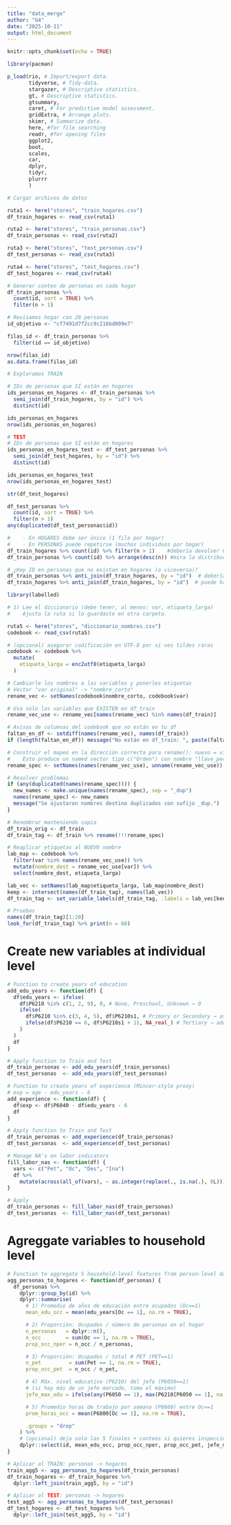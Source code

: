 ```yaml
---
title: "data_merge"
author: "G4"
date: "2025-10-11"
output: html_document
---
```


```r
knitr::opts_chunk$set(echo = TRUE)
```

```r
library(pacman)

p_load(rio, # Import/export data.
       tidyverse, # Tidy-data.
       stargazer, # Descriptive statistics.
       gt, # Descriptive statistics.
       gtsummary,
       caret, # For predictive model assessment.
       gridExtra, # Arrange plots.
       skimr, # Summarize data.
       here, #for file searching
       readr, #for opening files
       ggplot2,
       boot,
       scales,
       car,
       dplyr,
       tidyr,
       plurrr
       )
```

```r
# Cargar archivos de datos

ruta1 <- here("stores", "train_hogares.csv")
df_train_hogares <- read_csv(ruta1)

ruta2 <- here("stores", "train_personas.csv")
df_train_personas <- read_csv(ruta2)

ruta3 <- here("stores", "test_personas.csv")
df_test_personas <- read_csv(ruta3)

ruta4 <- here("stores", "test_hogares.csv")
df_test_hogares <- read_csv(ruta4)

```

```r
# Generar conteo de personas en cada hogar
df_train_personas %>% 
  count(id, sort = TRUE) %>% 
  filter(n > 1)
```

```r
# Revisamos hogar con 28 personas
id_objetivo <- "cf7491d7f2cc9c216bd009e7"

filas_id <- df_train_personas %>% 
  filter(id == id_objetivo)

nrow(filas_id)
as.data.frame(filas_id)

```

```r
# Exploramos TRAIN

# IDs de personas que SÍ están en hogares
ids_personas_en_hogares <- df_train_personas %>%
  semi_join(df_train_hogares, by = "id") %>%
  distinct(id)

ids_personas_en_hogares
nrow(ids_personas_en_hogares)

```

```r
# TEST
# IDs de personas que SÍ están en hogares
ids_personas_en_hogares_test <- df_test_personas %>%
  semi_join(df_test_hogares, by = "id") %>%
  distinct(id)

ids_personas_en_hogares_test
nrow(ids_personas_en_hogares_test)

```

```r
str(df_test_hogares)
```

```r
df_test_personas %>% 
  count(id, sort = TRUE) %>% 
  filter(n > 1)
any(duplicated(df_test_personas$id))
```


```r
#    - En HOGARES debe ser único (1 fila por hogar)
#    - En PERSONAS puede repetirse (muchos individuos por hogar)
df_train_hogares %>% count(id) %>% filter(n > 1)    #debería devolver 0 filas
df_train_personas %>% count(id) %>% arrange(desc(n)) #mira la distribución personas/hogar
```

```r
# ¿Hay ID en personas que no existan en hogares (o viceversa)?
df_train_personas %>% anti_join(df_train_hogares, by = "id")  # debería ser 0
df_train_hogares %>% anti_join(df_train_hogares, by = "id")  # puede haber hogares sin personas?

```


```r
library(labelled)

# 1) Lee el diccionario (debe tener, al menos: var, etiqueta_larga)
#    Ajusta la ruta si lo guardaste en otra carpeta.

ruta5 <- here("stores", "diccionario_nombres.csv")
codebook <- read_csv(ruta5)

# (opcional) asegurar codificación en UTF-8 por si ves tildes raras
codebook <- codebook %>%
  mutate(
    etiqueta_larga = enc2utf8(etiqueta_larga)
  )

# Cambiarle los nombres a las variables y ponerles etiquetas
# Vector "var original" -> "nombre_corto"
rename_vec <- setNames(codebook$nombre_corto, codebook$var)

# Usa solo las variables que EXISTEN en df_train
rename_vec_use <- rename_vec[names(rename_vec) %in% names(df_train)]

# Avisos de columnas del codebook que no están en tu df
faltan_en_df <- setdiff(names(rename_vec), names(df_train))
if (length(faltan_en_df)) message("No están en df_train: ", paste(faltan_en_df, collapse=", "))

# Construir el mapeo en la dirección correcta para rename(): nuevo = viejo
#    Esto produce un named vector tipo c("Orden") con nombre "llave_persona"
rename_spec <- setNames(names(rename_vec_use), unname(rename_vec_use))

# Resolver problemas
if (any(duplicated(names(rename_spec)))) {
  new_names <- make.unique(names(rename_spec), sep = "_dup")
  names(rename_spec) <- new_names
  message("Se ajustaron nombres destino duplicados con sufijo _dup.")
}

# Renombrar manteniendo copia
df_train_orig <- df_train
df_train_tag <- df_train %>% rename(!!!rename_spec)

# Reaplicar etiquetas al NUEVO nombre
lab_map <- codebook %>%
  filter(var %in% names(rename_vec_use)) %>%
  mutate(nombre_dest = rename_vec_use[var]) %>%
  select(nombre_dest, etiqueta_larga)

lab_vec <- setNames(lab_map$etiqueta_larga, lab_map$nombre_dest)
keep <- intersect(names(df_train_tag), names(lab_vec))
df_train_tag <- set_variable_labels(df_train_tag, .labels = lab_vec[keep])

# Pruebas
names(df_train_tag)[1:20]
look_for(df_train_tag) %>% print(n = 60)


```

# Create new variables at individual level

```r

# Function to create years of education
add_edu_years <- function(df) {
  df$edu_years <- ifelse(
    df$P6210 %in% c(1, 2, 9), 0, # None, Preschool, Unknown → 0
    ifelse(
      df$P6210 %in% c(3, 4, 5), df$P6210s1, # Primary or Secondary → as is
      ifelse(df$P6210 == 6, df$P6210s1 + 11, NA_real_) # Tertiary → add 11
    )
  )
  df
}

# Apply function to Train and Test
df_train_personas <- add_edu_years(df_train_personas)
df_test_personas  <- add_edu_years(df_test_personas)

# Function to create years of experience (Mincer-style proxy)
# exp = age - edu_years - 6
add_experience <- function(df) {
  df$exp <- df$P6040 - df$edu_years - 6
  df
}

# Apply function to Train and Test
df_train_personas <- add_experience(df_train_personas)
df_test_personas  <- add_experience(df_test_personas)

```

```r
# Manage NA's on labor indicators
fill_labor_nas <- function(df) {
  vars <- c("Pet", "Oc", "Des", "Ina")
  df %>%
    mutate(across(all_of(vars), ~ as.integer(replace(., is.na(.), 0L))))
}

# Apply
df_train_personas <- fill_labor_nas(df_train_personas)
df_test_personas  <- fill_labor_nas(df_test_personas)

```

# Agreggate variables to household level

```r

# Function to aggregate 5 household-level features from person-level data
agg_personas_to_hogares <- function(df_personas) {
  df_personas %>%
    dplyr::group_by(id) %>%
    dplyr::summarise(
      # 1) Promedio de años de educación entre ocupados (Oc==1)
      mean_edu_occ = mean(edu_years[Oc == 1], na.rm = TRUE),

      # 2) Proporción: Ocupados / número de personas en el hogar
      n_personas   = dplyr::n(),
      n_occ        = sum(Oc == 1, na.rm = TRUE),
      prop_occ_nper = n_occ / n_personas,

      # 3) Proporción: Ocupados / total # PET (PET==1)
      n_pet         = sum(Pet == 1, na.rm = TRUE),
      prop_occ_pet  = n_occ / n_pet,

      # 4) Máx. nivel educativo (P6210) del jefe (P6050==1)
      # (si hay más de un jefe marcado, toma el máximo)
      jefe_max_edu = ifelse(any(P6050 == 1), max(P6210[P6050 == 1], na.rm = TRUE), NA_real_),

      # 5) Promedio horas de trabajo por semana (P6800) entre Oc==1
      prom_horas_occ = mean(P6800[Oc == 1], na.rm = TRUE),

      .groups = "drop"
    ) %>%
    # (opcional) deja solo las 5 finales + conteos si quieres inspeccionar
    dplyr::select(id, mean_edu_occ, prop_occ_nper, prop_occ_pet, jefe_max_edu, prom_horas_occ)
}

# Aplicar al TRAIN: personas -> hogares
train_agg5 <- agg_personas_to_hogares(df_train_personas)
df_train_hogares <- df_train_hogares %>%
  dplyr::left_join(train_agg5, by = "id")

# Aplicar al TEST: personas -> hogares
test_agg5 <- agg_personas_to_hogares(df_test_personas)
df_test_hogares <- df_test_hogares %>%
  dplyr::left_join(test_agg5, by = "id")

```

```r

```